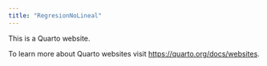 ```yaml
---
title: "RegresionNoLineal"
---
```


This is a Quarto website.

To learn more about Quarto websites visit <https://quarto.org/docs/websites>.
